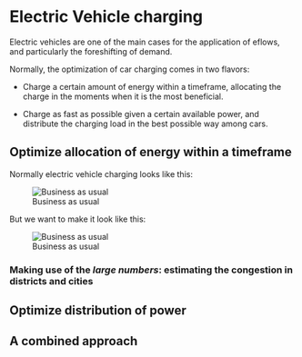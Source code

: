 
# Electric Vehicle charging

Electric vehicles are one of the main cases for the application of eflows, and particularly the foreshifting of demand. 

Normally, the optimization of car charging comes in two flavors: 

- Charge a certain amount of energy within a timeframe, allocating the charge in the moments when it is the most beneficial.

- Charge as fast as possible given a certain available power, and distribute the charging load in the best possible way among cars. 

## Optimize allocation of energy within a timeframe

Normally electric vehicle charging looks like this:

![Business as usual](../../www/images/foreshift/case-usual.png)

But we want to make it look like this:

![Business as usual](../../www/images/foreshift/cases-charging.png)


### Making use of the *large numbers*: estimating the congestion in districts and cities

## Optimize distribution of power

## A combined approach
